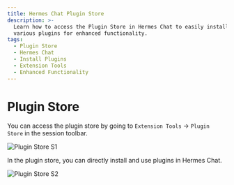 ```yaml
---
title: Hermes Chat Plugin Store
description: >-
  Learn how to access the Plugin Store in Hermes Chat to easily install and use
  various plugins for enhanced functionality.
tags:
  - Plugin Store
  - Hermes Chat
  - Install Plugins
  - Extension Tools
  - Enhanced Functionality
---
```


# Plugin Store

You can access the plugin store by going to `Extension Tools` -> `Plugin Store` in the session toolbar.

<Image alt="Plugin Store S1" height={472} src="https://github.com/hermeslabs/hermes-chat/assets/28616219/ab4e60d0-1293-49ac-8798-cb29b3b789e6" />

In the plugin store, you can directly install and use plugins in Hermes Chat.

<Image alt="Plugin Store S2" height={472} src="https://github.com/hermeslabs/hermes-chat/assets/28616219/d7a5d821-116f-4be6-8a1a-38d81a5ea0ea" />
